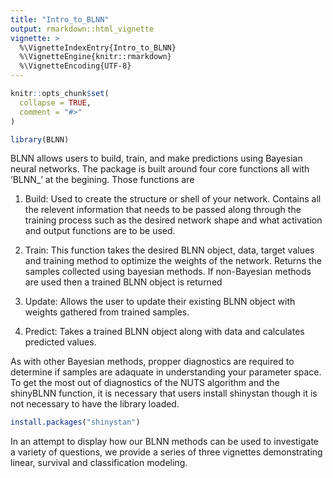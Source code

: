 ```yaml
---
title: "Intro_to_BLNN"
output: rmarkdown::html_vignette
vignette: >
  %\VignetteIndexEntry{Intro_to_BLNN}
  %\VignetteEngine{knitr::rmarkdown}
  %\VignetteEncoding{UTF-8}
---
```


```r
knitr::opts_chunk$set(
  collapse = TRUE,
  comment = "#>"
)
```

```r
library(BLNN)
```

BLNN allows users to build, train, and make predictions using Bayesian neural networks. The package is built around four core functions all with 'BLNN_' at the begining. Those functions are

1) Build: Used to create the structure or shell of your network. Contains all the relevent information that needs to be passed along through the training process such as the desired network shape and what activation and output functions are to be used.

2) Train: This function takes the desired BLNN object, data, target values and training method to optimize the weights of the network. Returns the samples collected using bayesian methods. If non-Bayesian methods are used then a trained BLNN object is returned 

3) Update: Allows the user to update their existing BLNN object with weights gathered from trained samples.

4) Predict: Takes a trained BLNN object along with data and calculates predicted values. 

As with other Bayesian methods, propper diagnostics are required to determine if samples are adaquate in understanding your parameter space. To get the most out of diagnostics of the NUTS algorithm and the shinyBLNN function, it is necessary that users install shinystan though it is not necessary to have the library loaded. 
```r
install.packages("shinystan")
```

In an attempt to display how our BLNN methods can be used to investigate a variety of questions, we provide a series of three vignettes demonstrating linear, survival and classification modeling. 
